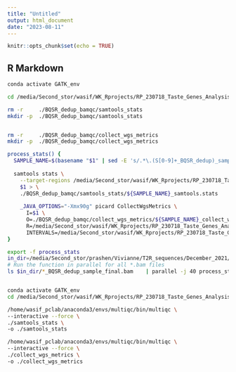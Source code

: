 ```yaml
---
title: "Untitled"
output: html_document
date: "2023-08-11"
---
```


```r
knitr::opts_chunk$set(echo = TRUE)
```

## R Markdown

```bash
conda activate GATK_env

cd /media/Second_stor/wasif/WK_Rprojects/RP_230718_Taste_Genes_Analysis_1/Vivianne_files/Fluidgm_CHRIM_80_2019_GATK

rm -r     ./BQSR_dedup_bamqc/samtools_stats
mkdir -p  ./BQSR_dedup_bamqc/samtools_stats


rm -r     ./BQSR_dedup_bamqc/collect_wgs_metrics
mkdir -p  ./BQSR_dedup_bamqc/collect_wgs_metrics

process_stats() {
  SAMPLE_NAME=$(basename "$1" | sed -E 's/.*\.(S[0-9]+_BQSR_dedup)_sample_final.bam/\1/')
 
  samtools stats \
    --target-regions /media/Second_stor/wasif/WK_Rprojects/RP_230718_Taste_Genes_Analysis_1/CHRIM_80_Analysis/CHRIM_80_genes_35/CHRIM_80_35_bedfiles/CHRIM_80_35_genes_236.bed \
    $1 > \
    ./BQSR_dedup_bamqc/samtools_stats/${SAMPLE_NAME}_samtools.stats
  
    _JAVA_OPTIONS="-Xmx90g" picard CollectWgsMetrics \
      I=$1 \
      O=./BQSR_dedup_bamqc/collect_wgs_metrics/${SAMPLE_NAME}_collect_wgs_metrics.txt \
      R=/media/Second_stor/wasif/WK_Rprojects/RP_230718_Taste_Genes_Analysis_1/References_Seqs/GCA_000001405.15_GRCh38/GCA_000001405.15_GRCh38_full_analysis_set.fna \
      INTERVALS=/media/Second_stor/wasif/WK_Rprojects/RP_230718_Taste_Genes_Analysis_1/CHRIM_80_Analysis/CHRIM_80_genes_35/CHRIM_80_35_bedfiles/CHRIM_80_35_genes_236_bed.interval_list
}

export -f process_stats
in_dir=/media/Second_stor/prashen/Vivianne/T2R_sequences/December_2021/Fluidgm_CHRIM_80_2019_GATK
# Run the function in parallel for all *.bam files
ls $in_dir/*_BQSR_dedup_sample_final.bam    | parallel -j 40 process_stats
```


```bash



```


```bash
conda activate GATK_env
cd /media/Second_stor/wasif/WK_Rprojects/RP_230718_Taste_Genes_Analysis_1/Vivianne_files/Fluidgm_CHRIM_80_2019_GATK/BQSR_dedup_bamqc

/home/wasif_pclab/anaconda3/envs/multiqc/bin/multiqc \
--interactive --force \
./samtools_stats \
-o ./samtools_stats

/home/wasif_pclab/anaconda3/envs/multiqc/bin/multiqc \
--interactive --force \
./collect_wgs_metrics \
-o ./collect_wgs_metrics
```